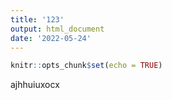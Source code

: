 ```yaml
---
title: '123'
output: html_document
date: '2022-05-24'
---
```


```r
knitr::opts_chunk$set(echo = TRUE)
```

ajhhuiuxocx